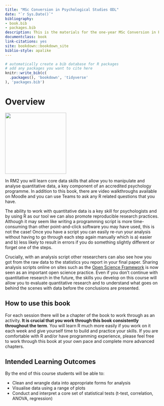 ```yaml
--- 
title: "MSc Conversion in Psychological Studies ODL"
date: "`r Sys.Date()`"
bibliography:
- book.bib
- packages.bib
description: This is the materials for the one-year MSc Conversion in Psychological Studies ODL programme.
documentclass: book
link-citations: yes
site: bookdown::bookdown_site
biblio-style: apalike
---
```


```r
# automatically create a bib database for R packages
# add any packages you want to cite here
knitr::write_bib(c(
  .packages(), 'bookdown', 'tidyverse'
), 'packages.bib')

```



# Overview {-}

<img src="images/msc_conv.png" style="width: 200px">

In RM2 you will learn core data skills that allow you to manipulate and analyse quantitative data, a key component of an accredited psychology programme. In addition to this book, there are video walkthroughs available on Moodle and you can use Teams to ask any R related questions that you have.

The ability to work with quantitative data is a key skill for psychologists and by using R as our tool we can also promote reproducible research practices. Although it may seem like writing a programming script is more time-consuming than other point-and-click software you may have used, this is not the case! Once you have a script you can easily re-run your analysis without having to go through each step again manually which is a) easier and b) less likely to result in errors if you do something slightly different or forget one of the steps. 

Crucially, with an analysis script other researchers can also see how you got from the raw data to the statistics you report in your final paper. Sharing  analysis scripts online on sites such as the [Open Science Framework](https://osf.io/) is now seen as an important open science practice. Even if you don't continue with quantitative research in the future, the skills you develop on this course will allow you to evaluate quantitative research and to understand what goes on behind the scenes with data before the conclusions are presented.

## How to use this book

For each session there will be a chapter of the book to work through as an activity. **It is crucial that you work through this book consistently throughout the term**. You will learn R much more easily if you work on it each week and give yourself time to build and practice your skills. If you are comfortable with R and/or have programming experience, please feel free to work through this book at your own pace and complete more advanced chapters.

## Intended Learning Outcomes

By the end of this course students will be able to:

* Clean and wrangle data into appropriate forms for analysis
* Visualise data using a range of plots
* Conduct and interpret a core set of statistical tests (t-test, correlation, ANOVA, regression)
